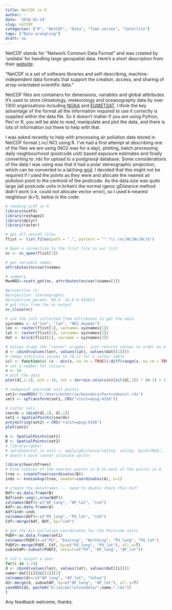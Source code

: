 ```yaml
---
title: NetCDF in R
author: ~
date: '2018-02-24'
slug: netCDF 
categories: ["R", "NetCDF", "Data", "Time series", "Satellite"]
tags: ["Data wrangling"]
draft: no
---
```


NetCDF stands for "Network Common Data Format" and was created by 'unidata' for handling large geospatial data. Here's a short description from their [website](https://www.unidata.ucar.edu/netcdf/):

"NetCDF is a set of software libraries and self-describing, machine-independent data formats that support the creation, access, and sharing of array-orientated scientific data."

NetCDF files are containers for dimensions, variables and global atttributes. It's used to store climatology, meteorology and oceanography data by over 1300 organisations including [NOAA](https://www.esrl.noaa.gov/psd/data/gridded/data.gistemp.html) and [EUMETSAT](https://www.eumetsat.int/website/home/index.html). I think the key advantage of the format all the information required to use it correctly is supplied within the data file. So it doesn't matter if you are using Python, Perl or R, you will be able to read, manipulate and plot the data, and there is lots of information out there to help with that. 

I was asked recently to help with processing air pollution data stored in NetCDF format (.nc/.NC) using R. I've had a first attempt at describing one of the files we are using (NO2 max for a day), plotting, batch processing daily neighbourhood (postcode unit) based exposure estimates and finally converting to .rds for upload to a postgresql database. Some considerations of the data I was using was that it had a polar stereographic projection, which can be converted to a lat/long [grid](https://stackoverflow.com/questions/23837918/convert-polar-stereographic-projection-into-lat-long-grid-in-r). I decided that this might not be required if I used the points as they were and allocate the nearest air pollution point to the centroid of the postcode. As the data size was quite large (all postcode units in britain) the normal rgeos::gDistance method didn't work (i.e. could not allocate vector error), so I used k-nearest neighbour (k=1), below is the code: 

```r
# reading ncdf in R
library(ncdf4)
library(reshape2)
library(dplyr)
library(raster)

# get all netcdf files
flist <- list.files(path = ".", pattern = "^.*\\.(nc|NC|Nc|Nc)$")

# Open a connection to the first file in our list
nc <- nc_open(flist[1])

# get variable names
attributes(nc$var)$names

# summary
MaxNO2<-ncatt_get(nc, attributes(nc$var)$names[3])

#projection is:
#projection: Stereographic
#projection_params: 90.0 -32.0 0.933013
# got this from the nc output
nc_close(nc)

# use the info collected from attributes to get the data
xyznames <- c("lon", "lat", "NO2_daymax")
lon <- raster(flist[1], varname= xyznames[1])
lat <- raster(flist[1], varname= xyznames[2])
dat <- brick(flist[1], varname = xyznames[3])

# Values drops the "raster" wrapper, just returns values in order as a vector
d <- cbind(values(lon), values(lat), values(dat[[1]]))
# remap arbitrary values to [0,1] for a colour table
scl <- function(x) (x - min(x, na.rm = TRUE))/diff(range(x, na.rm = TRUE))
# set a number for colours
n <- 56
# plot the data
plot(d[,1:2], pch = 16, col = terrain.colors(n)[scl(d[,3]) * (n-1) + 1])

# codepoint postcode unit points
set1<-readRDS("C:/Users/mcherrie/boundary/Postcodeunit.rds")
set1 <- spTransform(set1, CRS("+init=epsg:4326"))

# raster vals
coords = cbind(d[,1], d[,2])
set2 = SpatialPoints(coords)
proj4string(set2) = CRS("+init=epsg:4326")
plot(set2)

A <- SpatialPoints(set1)
B <- SpatialPoints(set2)
# library(rgeos)
# set1$nearest_in_set2 <- apply(gDistance(set1sp, set2sp, byid=TRUE), 1, which.min)
# doesn't work cannot allocate vector

library(SearchTrees)
# Find indices of the nearest points in B to each of the points in A
tree <- createTree(coordinates(B))
inds <- knnLookup(tree, newdat=coordinates(A), k=1)

# create the dataframes --- need to double check this bit!
Bdf<-as.data.frame(B)
Bdf$ind<-seq(1,nrow(Bdf))
colnames(Bdf)<-c("AP_long", "AP_lat", "ind")
Adf<-as.data.frame(A)
Adf$ind<-inds
colnames(Adf)<-c("PU_long", "PU_lat", "ind")
Cdf<-merge(Adf, Bdf, by="ind")

# get the Air pollution coordinates for the Postcode units
PUDF<-as.data.frame(set1)
colnames(PUDF)<-c("PU", "Easting", "Northing", "PU_long", "PU_lat")
PUDF2<-merge(PUDF, Cdf, by=c("PU_long", "PU_lat"), all.x=T)
subsetAP<-subset(PUDF2, select=c("PU", "AP_long", "AP_lat"))

# Let's output a year
for(i in 1:2){
d <- cbind(values(lon), values(lat), values(dat[[i]]))
name<-dat[[i]]@z[[1]][1]
colnames(d)<-c("AP_long", "AP_lat", "Value")
d2<-merge(d, subsetAP, by=c("AP_long", "AP_lat"), all.y=T)
saveRDS(d2, paste0("E:/airpollutiondata/",name,".rds"))
}
```

Any feedback welcome, thanks. 




